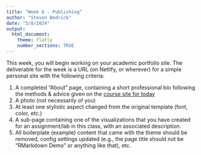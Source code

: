 ```yaml
---
title: "Week 6 - Publishing"
author: "Steven Bedrick"
date: "5/8/2024"
output:
  html_document:
    theme: flatly
    number_sections: TRUE
---
```


This week, you will begin working on your academic portfolio site. The deliverable for the week is a URL (on Netlify, or wherever) for a simple personal site with the following criteria:

1. A completed "About" page, containing a short professional bio following the methods & advice given on the [course site for today](https://dmice.ohsu.edu/bedricks/courses/bmi525/syllabus/6-sixth.html)
2. A photo (not necessarily of you)
3. At least one stylistic aspect changed from the original template (font, color, etc.)
4. A sub-page containing one of the visualizations that you have created for an assignment/lab in this class, with an associated description.
5. All boilerplate (example) content that came with the theme should be removed, config settings updated (e.g., the page title should not be "RMarkdown Demo" or anything like that), etc. 

